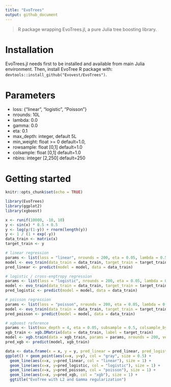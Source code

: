 ```yaml
---
title: "EvoTrees"
output: github_document
---
```


> R package wrapping EvoTrees.jl, a pure Julia tree boosting library. 

# Installation

EvoTrees.jl needs first to be installed and available from main Julia environment.
Then, install EvoTree R package with: `devtools::install_github("Evovest/EvoTrees")`.

# Parameters

- loss: {"linear", "logistic", "Poisson"}
- nrounds: 10L
- lambda: 0.0
- gamma: 0.0
- eta: 0.1
- max_depth: integer, default 5L
- min_weight: float >= 0 default=1.0,
- rowsample: float [0,1] default=1.0
- colsample: float [0,1] default=1.0
- nbins: integer [2,250] default=250

# Getting started

```r
knitr::opts_chunk$set(echo = TRUE)

library(EvoTrees)
library(ggplot2)
library(xgboost)
```

```r

x <- runif(10000, -10, 10)
y <- sin(x) * 0.5 + 0.5
y <- log(y/(1-y)) + rnorm(length(y))
y <- 1 / (1 + exp(-y))
data_train <- matrix(x)
target_train <- y

# linear regression
params <- list(loss = "linear", nrounds = 200, eta = 0.05, lambda = 0.5, gamma = 0.5, max_depth = 5, min_weight = 1, rowsample = 0.5, colsample = 1)
model <- evo_train(data_train = data_train, target_train = target_train, params = params, metric = as.symbol("mse"))
pred_linear <- predict(model = model, data = data_train)

# logistic / cross-engtropy regression
params <- list(loss = "logistic", nrounds = 200, eta = 0.05, lambda = 0.5, gamma = 0.5, max_depth = 5, min_weight = 1, rowsample = 0.5, colsample = 1)
model <- evo_train(data_train = data_train, target_train = target_train, params = params, metric = as.symbol("logloss"))
pred_logistic <- predict(model = model, data = data_train)

# poisson regression
params <- list(loss = "poisson", nrounds = 200, eta = 0.05, lambda = 0.5, gamma = 0.5, max_depth = 5, min_weight = 1, rowsample = 0.5, colsample = 1)
model <- evo_train(data_train = data_train, target_train = target_train, params = params, metric = as.symbol("none"))
pred_poisson <- predict(model = model, data = data_train)

# xgboost reference
params <- list(max_depth = 4, eta = 0.05, subsample = 0.5, colsample_bytree = 1.0, min_child_weight = 1, lambda = 1, alpha = 0, gamma = 1.0, tree_method = "exact", objective = "reg:linear", eval_metric = "rmse")
xgb_train <- xgb.DMatrix(data = data_train, label = target_train)
model <- xgb.train(data = xgb_train, params = params, nrounds = 200, verbose = 1, print_every_n = 10L, early_stopping_rounds = NULL)
pred_xgb <- predict(model, xgb_train)

```

```r
data <- data.frame(x = x, y = y, pred_linear = pred_linear, pred_logistic = pred_logistic)
ggplot() + geom_point(aes(x=x, y=y), col = "gray", size = 0.5) +
  geom_line(aes(x=x, y=pred_linear, col = "linear"), size = 1) +
  geom_line(aes(x=x, y=pred_logistic, col = "logistic"), size = 1) +
  geom_line(aes(x=x, y=pred_poisson, col = "poisson"), size = 1) +
  geom_line(aes(x=x, y=pred_xgb, col = "xgb"), size = 1) +
  ggtitle("EvoTree with L2 and Gamma regularization")
```

